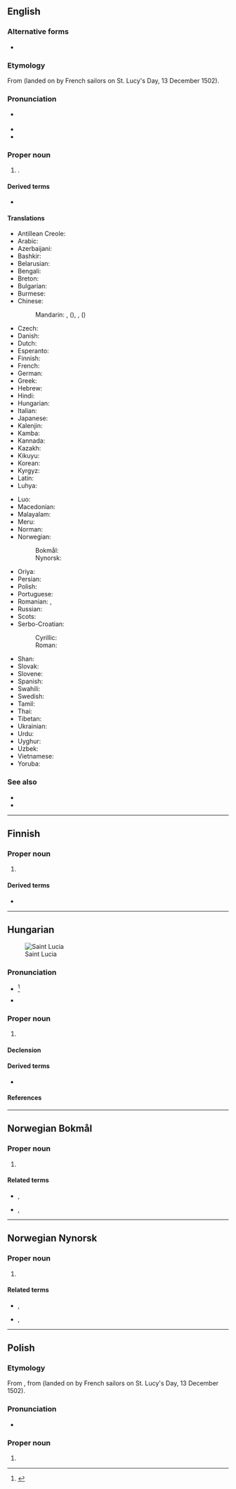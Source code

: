 ==English==
{{wikipedia}}

===Alternative forms===
* {{l|en|St. Lucia}}

===Etymology===
From {{der|en|la|sancta||saint}} {{m|en|Lucia||Lucy}} (landed on by French sailors on St. Lucy's Day, 13 December 1502).

===Pronunciation===
* {{a|UK|US}} {{IPA|en|/seɪnt ˈluː.ʃə/}}
* {{audio|en|en-us-Saint Lucia.ogg|Audio (US)}}
* {{rhymes|en|uːʃə}}

===Proper noun===
{{en-proper noun|head=[[saint|Saint]] [[Lucia]]}}

# {{senseid|en|Q760}}{{place|en|island/and/country|r/Caribbean}}.

====Derived terms====
* {{l|en|Saint Lucian}}

====Translations====
{{trans-top|id=Q760|country in the Caribbean}}
* Antillean Creole: {{t|gcf|Sentlisi}}
* Arabic: {{t|ar|سَانْت لُوسِيَا|f|tr=sant lusiyā}}
* Azerbaijani: {{t+|az|Sent-Lüsiya}}
* Bashkir: {{t|ba|Сент-Люсия}}
* Belarusian: {{t|be|Сент-Лю́сія|f}}
* Bengali: {{t|bn|সেন্ট লুসিয়া|sc=Beng}}
* Breton: {{t|br|Saint Lucia}}
* Bulgarian: {{t|bg|Сейнт Лу́сия|f}}
* Burmese: {{t|my|စိန့်လူစီယာ}}
* Chinese:
*: Mandarin: {{t+|cmn|聖盧西亞|sc=Hani}}, {{t+|cmn|圣卢西亚|tr=Shènglúxīyà|sc=Hani}} ({{qualifier|Mainland China}}), {{t|cmn|聖露西亞}}, {{t|cmn|聖露西亞|tr=Shènglùxīyà}} ({{qualifier|Taiwan}})
* Czech: {{t+|cs|Svatá Lucie|f}}
* Danish: {{t|da|Saint Lucia}}
* Dutch: {{t+|nl|Saint Lucia}}
* Esperanto: {{t|eo|Sent-Lucio}}
* Finnish: {{t+|fi|Saint Lucia}}
* French: {{t+|fr|Sainte-Lucie|f}}
* German: {{t+|de|Saint Lucia|n}}
* Greek: {{t+|el|Αγία Λουκία}}
* Hebrew: {{t|he|סנט לוסיה}}
* Hindi: {{t+|hi|सन्त लूसिया}}
* Hungarian: {{t|hu|Szent Lucia}}
* Italian: {{t|it|Saint Lucia|f}}
* Japanese: {{t+|ja|セントルシア|tr=Sentorushia}}
* Kalenjin: {{t|kln|Santalusia}}
* Kamba: {{t|kam|Santalusia}}
* Kannada: {{t|kn|ಸೇಂಟ್ ಲೂಷಿಯ}}
* Kazakh: {{t|kk|Сент-Люсия}}
* Kikuyu: {{t|ki|Santalusia}}
* Korean: {{t|ko|^세인트루시아}}
* Kyrgyz: {{t+|ky|Сент-Люсия}}
* Latin: {{t|la|Sancta Lucia|f}}
* Luhya: {{t|luy|Santalusia}}
{{trans-mid}}
* Luo: {{t|luo|Santalusia}}
* Macedonian: {{t|mk|Света Луција|f|sc=Cyrl}}
* Malayalam: {{t|ml|സെയ്ന്റ് ലൂസിയ}}
* Meru: {{t|mer|Santalusia}}
* Norman: {{t|nrf|Sainte Lucie|f}}
* Norwegian:
*: Bokmål: {{t|nb|Saint Lucia}}
*: Nynorsk: {{t+|nn|Saint Lucia}}
* Oriya: {{t|or|ସେଣ୍ଟ ଲୁସିଆ}}
* Persian: {{t|fa|سنت لوسیا|tr=sent lusyâ}}
* Polish: {{t+|pl|Saint Lucia|n}}
* Portuguese: {{t+|pt|Santa Lúcia|f}}
* Romanian: {{t|ro|Sfânta Lucia|f}}, {{t+|ro|Saint Lucia|f}}
* Russian: {{t|ru|Сент-Лю́сия|f|tr=Sɛnt-Ljúsija}}
* Scots: {{t|sco|Saunt Lucia}}
* Serbo-Croatian:
*: Cyrillic: {{t|sh|Света Луција|f|sc=Cyrl}}
*: Roman: {{t+|sh|Sveta Lucija|f}}
* Shan: {{t|shn|မိူင်းသဵင်ႉလူႉသျႃႇ}}
* Slovak: {{t|sk|Svätá Lucia|f}}
* Slovene: {{t|sl|Sveta Lucija|f}}
* Spanish: {{t+|es|Santa Lucía|f}}
* Swahili: {{t+|sw|Santalusia}}
* Swedish: {{t+|sv|Saint Lucia}}
* Tamil: {{t|ta|செயிண்ட் லூசியா}}
* Thai: {{t|th|เซนต์ลูเชีย}}
* Tibetan: {{t|bo|སེན་ཊ་ལུ་ཤི་ཡ}}
* Ukrainian: {{t+|uk|Сент-Лю́сія|f}}
* Urdu: {{t|ur|سینٹ لوسیا|tr=seṇṭ lūsiā}}
* Uyghur: {{t|ug|سېنت ليۇسىيە}}
* Uzbek: {{t|uz|Sent Lyusiya}}
* Vietnamese: {{t|vi|Xanh Lu-xi-a}}
* Yoruba: {{t|yo|Luṣia}}
{{trans-bottom}}

===See also===
* {{l|en|Castries}}
* {{list:countries of North America/en}}

----

==Finnish==
{{wikipedia|lang=fi}}

===Proper noun===
{{head|fi|proper noun|head=[[saint|Saint]] [[Lucia]]}}

# {{place|fi|island/and/country|r/Caribbean|t=Saint Lucia}}

====Derived terms====
* {{l|fi|saintlucialainen}}

----

==Hungarian==
{{swp|lang=hu}}
[[Image:Saint Lucia in its region (zoomed).svg|thumb|Saint Lucia]]

===Pronunciation===
* {{hu-IPA|szent ˈlúsa}}<ref>{{R:OsirisHelyes 2006}}</ref>
* {{rhymes|hu|ʃɒ}}

===Proper noun===
{{head|hu|proper noun}}

# {{place|hu|country|r/Caribbean|t=Saint Lucia|cat=Saint Lucia}}

====Declension====
{{hu-infl-nom|Saint Luciá|o|n=sg}}{{hu-pos-tok|Saint Luciá|n=sg}}

====Derived terms====
* {{l|hu|Saint Lucia-i}}

====References====
<references/>

{{cln|hu|multiword proper noun borrowings}}

----

==Norwegian Bokmål==
{{wikipedia|lang=no}}

===Proper noun===
{{head|nb|proper noun}}

# {{place|nb|island/and/country|r/Caribbean|t=Saint Lucia}}

====Related terms====
* {{l|nb|sanktlusianer}}, {{l|nb|sanktlucianer}}
* {{l|nb|sanktlusiansk}}, {{l|nb|sanktluciansk}}

----

==Norwegian Nynorsk==
{{wikipedia|lang=nn}}

===Proper noun===
{{head|nn|proper noun}}

# {{place|nn|island/and/country|r/Caribbean|t=Saint Lucia}}

====Related terms====
* {{l|nn|sanktlusianar}}, {{l|nn|sanktlucianar}}
* {{l|nn|sanktlusiansk}}, {{l|nn|sanktluciansk}}

----

==Polish==
{{wp|lang=pl}}

===Etymology===
From {{bor|pl|en|Saint Lucia}}, from {{der|pl|la|sancta||saint}} {{m|la|Lucia||Lucy}} (landed on by French sailors on St. Lucy's Day, 13 December 1502).

===Pronunciation===
* {{pl-IPA|/sęt lusza/}}

===Proper noun===
{{pl-proper noun|n|indecl=yes}}

# {{place|pl|island/and/country|r/Caribbean|t=Saint Lucia}}

{{c|pl|Exonyms}}